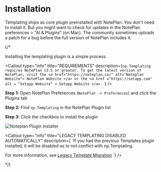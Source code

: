 
# Installation

Templating ships as core plugin preinstalled with NotePlan. You don't need to install it. But you might want to check for updates in the NotePlan preferences > "AI & Plugins" (on Mac). The community sometimes uploads a patch for a bug before the full version of NotePlan includes it.

{/*

Installing the templating plugin is a simple process.

<Callout
  type="info"
  title="REQUIREMENTS"
  description={`np.Templating requires NotePlan v3.5 or greater. To get the latest version of NotePlan, visit the <a href="https://noteplan.co/" alt="Noteplan Website"> NotePlan Website </a> or the <a href ="https://setapp.com" alt = "Setapp Website" > Setapp Website </a>.
`}
/>

**Step 1:** Open NotePlan Preferences (`NotePlan -> Preferences`) and click the Plugins tab

**Step 2:** Find `np.Templating` in the NotePlan Plugin list

**Step 3:** Click the checkbox to install the plugin

<img src={noteplanplugininstaller.src} alt="Noteplan Plugin Installer" />

<Callout
  type="info"
  title="LEGACY TEMPLATING DISABLED AUTOMATICALLY"
  description={
    `If you had the previous Templates plugin installed, it will be disabled as to not conflict with np.Templating.</br>

For more information, see <a href="templating-migrating" alt = "Legacy Template Migration">Legacy Template Migration</a>
`}
/>

*/}
